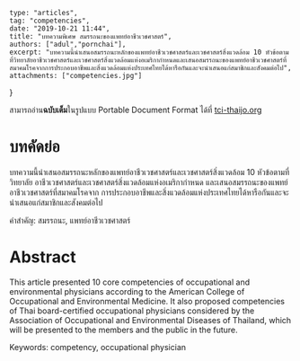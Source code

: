 
	type: "articles",
	tag: "competencies",
	date: "2019-10-21 11:44",
	title: "บทความพิเศษ สมรรถนะของแพทย์อาชีวเวชศาสตร์",
	authors: ["adul","pornchai"],
	excerpt: "บทความนี้นำเสนอสมรรถนะหลักของแพทย์อาชีวเวชศาสตร์และเวชศาสตร์สิ่งแวดล้อม 10 หัวข้อตามที่วิทยาลัยอาชีวเวชศาสตร์และเวชศาสตร์สิ่งแวดล้อมแห่งอเมริกากำหนดและเสนอสมรรถนะของแพทย์อาชีวเวชศาสตร์ที่สมาคมโรคจากการประกอบอาชีพและสิ่งแวดล้อมแห่งประเทศไทยได้หารือกันและจะนำเสนอแก่สมาชิกและสังคมต่อไป",
	attachments: ["competencies.jpg"]
}

สามารถอ่าน**ฉบับเต็ม**ในรูปแบบ Portable Document Format ได้ที่ [tci-thaijo.org](https://www.tci-thaijo.org/index.php/tmj/article/download/180301/127991/)

# บทคัดย่อ

บทความนี้นำเสนอสมรรถนะหลักของแพทย์อาชีวเวชศาสตร์และเวชศาสตร์สิ่งแวดล้อม 10 หัวข้อตามที่วิทยาลัย
อาชีวเวชศาสตร์และเวชศาสตร์สิ่งแวดล้อมแห่งอเมริกากำหนด
และเสนอสมรรถนะของแพทย์อาชีวเวชศาสตร์ที่สมาคมโรคจาก
การประกอบอาชีพและสิ่งแวดล้อมแห่งประเทศไทยได้หารือกันและจะนำเสนอแก่สมาชิกและสังคมต่อไป

คำสำคัญ: สมรรถนะ, แพทย์อาชีวเวชศาสตร์

# Abstract

This article presented 10 core competencies of occupational and
environmental physicians according to the American College of Occupational
and Environmental Medicine. It also proposed competencies of Thai
board-certified occupational physicians considered by the Association of
Occupational and Environmental Diseases of Thailand, which will be presented
to the members and the public in the future.

Keywords: competency, occupational physician

